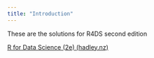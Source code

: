 ```yaml
---
title: "Introduction"
---
```


These are the solutions for R4DS second edition

[R for Data Science (2e) (hadley.nz)](https://r4ds.hadley.nz/)

